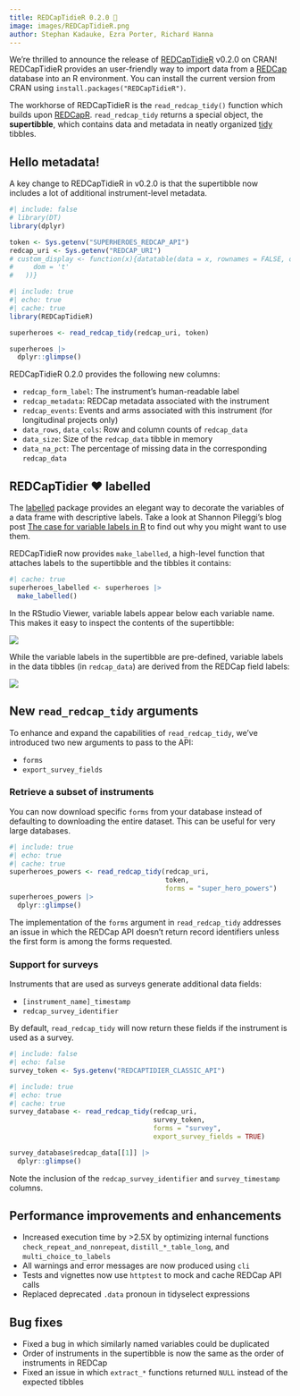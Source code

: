 ```yaml
---
title: REDCapTidieR 0.2.0 🦃
image: images/REDCapTidieR.png
author: Stephan Kadauke, Ezra Porter, Richard Hanna
---
```


We're thrilled to announce the release of [REDCapTidieR](https://chop-cgtdataops.github.io/REDCapTidieR/) v0.2.0 on CRAN! REDCapTidieR provides an user-friendly way to import data from a [REDCap](https://www.project-redcap.org/) database into an R environment. You can install the current version from CRAN using `install.packages("REDCapTidieR")`.

The workhorse of REDCapTidieR is the `read_redcap_tidy()` function which builds upon [REDCapR](https://ouhscbbmc.github.io/REDCapR/). `read_redcap_tidy` returns a special object, the **supertibble**, which contains data and metadata in neatly organized [tidy](https://vita.had.co.nz/papers/tidy-data.pdf) tibbles.

## Hello metadata!

A key change to REDCapTidieR in v0.2.0 is that the supertibble now includes a lot of additional instrument-level metadata.

```r
#| include: false
# library(DT)
library(dplyr)

token <- Sys.getenv("SUPERHEROES_REDCAP_API")
redcap_uri <- Sys.getenv("REDCAP_URI")
# custom_display <- function(x){datatable(data = x, rownames = FALSE, options = list(
#     dom = 't'
#   ))}
```

```r
#| include: true
#| echo: true
#| cache: true
library(REDCapTidieR)

superheroes <- read_redcap_tidy(redcap_uri, token)

superheroes |>
  dplyr::glimpse()
```

REDCapTidieR 0.2.0 provides the following new columns:

-   `redcap_form_label`: The instrument's human-readable label
-   `redcap_metadata`: REDCap metadata associated with the instrument
-   `redcap_events`: Events and arms associated with this instrument (for longitudinal projects only)
-   `data_rows`, `data_cols`: Row and column counts of `redcap_data`
-   `data_size`: Size of the `redcap_data` tibble in memory
-   `data_na_pct`: The percentage of missing data in the corresponding `redcap_data`

## REDCapTidier ❤️ labelled

The [labelled](https://larmarange.github.io/labelled/) package provides an elegant way to decorate the variables of a data frame with descriptive labels. Take a look at Shannon Pileggi's blog post [The case for variable labels in R](https://www.pipinghotdata.com/posts/2022-09-13-the-case-for-variable-labels-in-r/) to find out why you might want to use them.

REDCapTidieR now provides `make_labelled`, a high-level function that attaches labels to the supertibble and the tibbles it contains:

```r
#| cache: true
superheroes_labelled <- superheroes |>
  make_labelled()
```

In the RStudio Viewer, variable labels appear below each variable name. This makes it easy to inspect the contents of the supertibble:

![](images/labelled_supertibble.png){fig-alt="Labelled supertibble"}

While the variable labels in the supertibble are pre-defined, variable labels in the data tibbles (in `redcap_data`) are derived from the REDCap field labels:

![](images/labelled_tibble.png){fig-alt="Labelled tibble"}

## New `read_redcap_tidy` arguments

To enhance and expand the capabilities of `read_redcap_tidy`, we've introduced two new arguments to pass to the API:

-   `forms`
-   `export_survey_fields`

### Retrieve a subset of instruments

You can now download specific `forms` from your database instead of defaulting to downloading the entire dataset. This can be useful for very large databases.

```r
#| include: true
#| echo: true
#| cache: true
superheroes_powers <- read_redcap_tidy(redcap_uri, 
                                       token, 
                                       forms = "super_hero_powers")
superheroes_powers |> 
  dplyr::glimpse()
```

The implementation of the `forms` argument in `read_redcap_tidy` addresses an issue in which the REDCap API doesn't return record identifiers unless the first form is among the forms requested.

### Support for surveys

Instruments that are used as surveys generate additional data fields:

-   `[instrument_name]_timestamp`
-   `redcap_survey_identifier`

By default, `read_redcap_tidy` will now return these fields if the instrument is used as a survey. 

```r
#| include: false
#| echo: false
survey_token <- Sys.getenv("REDCAPTIDIER_CLASSIC_API")
```

```r
#| include: true
#| echo: true
#| cache: true
survey_database <- read_redcap_tidy(redcap_uri,
                                    survey_token,
                                    forms = "survey",
                                    export_survey_fields = TRUE)

survey_database$redcap_data[[1]] |> 
  dplyr::glimpse()
```

Note the inclusion of the `redcap_survey_identifier` and `survey_timestamp` columns.

## Performance improvements and enhancements

-   Increased execution time by >2.5X by optimizing internal functions `check_repeat_and_nonrepeat`, `distill_*_table_long`, and `multi_choice_to_labels`
-   All warnings and error messages are now produced using `cli`
-   Tests and vignettes now use `httptest` to mock and cache REDCap API calls
-   Replaced deprecated `.data` pronoun in tidyselect expressions

## Bug fixes

-   Fixed a bug in which similarly named variables could be duplicated
-   Order of instruments in the supertibble is now the same as the order of instruments in REDCap
-   Fixed an issue in which `extract_*` functions returned `NULL` instead of the expected tibbles
